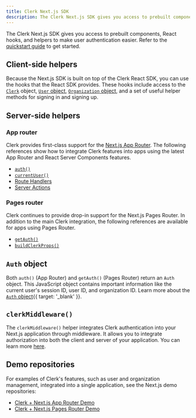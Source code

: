 ```yaml
---
title: Clerk Next.js SDK
description: The Clerk Next.js SDK gives you access to prebuilt components, React hooks, and helpers to make user authentication easier.
---
```


The Clerk Next.js SDK gives you access to prebuilt components, React hooks, and helpers to make user authentication easier. Refer to the [quickstart guide](/docs/quickstarts/nextjs) to get started.

## Client-side helpers

Because the Next.js SDK is built on top of the Clerk React SDK, you can use the hooks that the React SDK provides. These hooks include access to the [`Clerk`](/docs/references/javascript/clerk/clerk) object, [`User` object](/docs/references/javascript/user/user), [`Organization` object](/docs/references/javascript/organization/organization), and a set of useful helper methods for signing in and signing up.

<Include src="_partials/hooks/hook-list" />

## Server-side helpers

### App router

Clerk provides first-class support for the [Next.js App Router](https://nextjs.org/docs/app). The following references show how to integrate Clerk features into apps using the latest App Router and React Server Components features.

- [`auth()`](/docs/references/nextjs/auth)
- [`currentUser()`](/docs/references/nextjs/current-user)
- [Route Handlers](/docs/references/nextjs/route-handlers)
- [Server Actions](/docs/references/nextjs/server-actions)

### Pages router

Clerk continues to provide drop-in support for the Next.js Pages Router. In addition to the main Clerk integration, the following references are available for apps using Pages Router.

- [`getAuth()`](/docs/references/nextjs/get-auth)
- [`buildClerkProps()`](/docs/references/nextjs/build-clerk-props)

## `Auth` object

Both `auth()` (App Router) and `getAuth()` (Pages Router) return an `Auth` object. This JavaScript object contains important information like the current user's session ID, user ID, and organization ID. Learn more about the [`Auth` object](/docs/references/backend/types/auth-object){{ target: '_blank' }}.

## `clerkMiddleware()`

The `clerkMiddleware()` helper integrates Clerk authentication into your Next.js application through middleware. It allows you to integrate authorization into both the client and server of your application. You can learn more [here](/docs/references/nextjs/clerk-middleware).

## Demo repositories

For examples of Clerk's features, such as user and organization management, integrated into a single application, see the Next.js demo repositories:

- [Clerk + Next.js App Router Demo](https://github.com/clerk/clerk-nextjs-demo-app-router)
- [Clerk + Next.js Pages Router Demo](https://github.com/clerk/clerk-nextjs-demo-pages-router)
